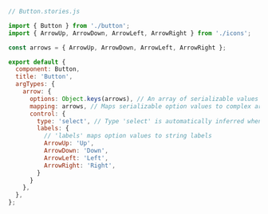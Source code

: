 ```js
// Button.stories.js

import { Button } from './button';
import { ArrowUp, ArrowDown, ArrowLeft, ArrowRight } from './icons';

const arrows = { ArrowUp, ArrowDown, ArrowLeft, ArrowRight };

export default {
  component: Button,
  title: 'Button',
  argTypes: {
    arrow: {
      options: Object.keys(arrows), // An array of serializable values
      mapping: arrows, // Maps serializable option values to complex arg values
      control: {
        type: 'select', // Type 'select' is automatically inferred when 'options' is defined
        labels: {
          // 'labels' maps option values to string labels
          ArrowUp: 'Up',
          ArrowDown: 'Down',
          ArrowLeft: 'Left',
          ArrowRight: 'Right',
        }
      }
    },
  },
};
```